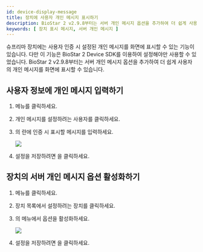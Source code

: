 ```yaml
---
id: device-display-message
title: 장치에 사용자 개인 메시지 표시하기
description: BioStar 2 v2.9.8부터는 서버 개인 메시지 옵션을 추가하여 더 쉽게 사용자의 개인 메시지를 화면에 표시할 수 있습니다.
keywords: [ 장치 표시 메시지, 서버 개인 메시지 ]
---
```


슈프리마 장치에는 사용자 인증 시 설정된 개인 메시지를 화면에 표시할 수 있는 기능이 있습니다. 다만 이 기능은 BioStar 2 Device SDK를 이용하여 설정해야만 사용할 수 있었습니다. BioStar 2 v2.9.8부터는 서버 개인 메시지 옵션을 추가하여 더 쉽게 사용자의 개인 메시지를 화면에 표시할 수 있습니다.

## 사용자 정보에 개인 메시지 입력하기

1. <Cmd sid="common.gnb.user" /> 메뉴를 클릭하세요.

1. 개인 메시지를 설정하려는 사용자를 클릭하세요.

1. <Cmd sid="common.advanced" />의 <Cmd sid="common.privateMessage" />란에 인증 시 표시할 메시지를 입력하세요.

    <Image src='/img/ko/biostar-298-private-message-1.png' className='none' caption />

1. 설정을 저장하려면 <Cmd sid="button.apply" />을 클릭하세요.

## 장치의 서버 개인 메시지 옵션 활성화하기

1. <Cmd sid="common.gnb.device" /> 메뉴를 클릭하세요.

1. 장치 목록에서 설정하려는 장치를 클릭하세요.

1. <Cmd sid="device.info.advanced" />의 <Cmd sid="device.info.displaySound" /> 메뉴에서 <Cmd sid="device.info.serverPrivateMsg" /> 옵션을 활성화하세요.

    <Image src='/img/ko/biostar-private-message-2.png' caption />

1. 설정을 저장하려면 <Cmd sid="button.apply" />을 클릭하세요.